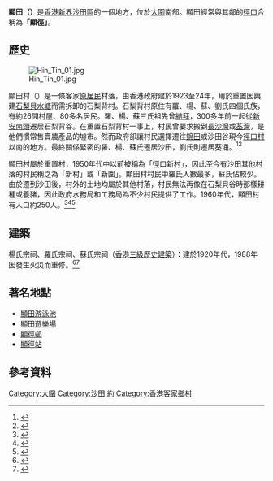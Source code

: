 '''顯田（{{Lang-en|Hin Tin}}）'''是[[香港|香港]][[新界|新界]][[沙田區|沙田區]]的一個地方，位於[[大圍|大圍]]南部。顯田經常與其鄰的[[徑口|徑口]]合稱為'''「顯徑」'''。

== 歷史 ==
[[File:Hin_Tin_01.jpg|thumb]]



顯田村（{{Lang-en|Hin Tin Tsuen}}）是一條客家[[新界原居民|原居民]]村落，由香港政府建於1923至24年，用於重置因興建[[石梨貝水塘|石梨貝水塘]]而需拆卸的石梨背村。石梨背村原住有羅、楊、蘇、劉氏四個氏族，有約26間村屋、80多名居民。羅、楊、蘇三氏祖先曾[[結拜|結拜]]，300多年前一起從[[新安縣|新安]][[南頭城|南頭]]遷居石梨背谷。在重置石梨背村一事上，村民曾要求搬到[[長沙灣|長沙灣]]或[[荃灣|荃灣]]，是他們慣常售賣農產品的墟市。然而政府卻讓村民選擇遷往[[錦田|錦田]]或沙田谷現今[[徑口|徑口村]]以南的地方。最終關係緊密的羅、楊、蘇氏遷居沙田，劉氏則遷居[[葵涌|葵涌]]。<ref>{{Cite web |title=鄉局落鄉沙田蒐村民意見-香港商报 |url=https://www.hkcd.com/content/2015-08/13/content_951170.html |website=www.hkcd.com |access-date=2022-06-20}}</ref><ref>{{Cite book|title=新界百年史|last=許舒|publisher=2016}}</ref>

顯田村屬於重置村，1950年代中以前被稱為「徑口新村」，因此至今有沙田其他村落的村民稱之為「新村」或「新圍」。顯田村村民中羅氏人數最多，蘇氏佔較少。由於遷到沙田後，村外的土地均屬於其他村落，村民無法再像在石梨貝谷時那樣耕種或養豬，因此政府水務局和工務局為不少村民提供了工作。1960年代，顯田村有人口約250人。<ref>{{Cite web |date=1962-12-14 |title=上下徑口及顯田村代表等商談鄕村衛生及微詢村民未來發展感想 |url=https://mmis.hkpl.gov.hk/coverpage/-/coverpage/view?_coverpage_WAR_mmisportalportlet_actual_q=%28%20%28%20allTermsMandatory%3A%28true%29%20OR+all_dc.title%3A%28%E9%A1%AF%E7%94%B0%29%20OR+all_dc.creator%3A%28%E9%A1%AF%E7%94%B0%29%20OR+all_dc.contributor%3A%28%E9%A1%AF%E7%94%B0%29%20OR+all_dc.subject%3A%28%E9%A1%AF%E7%94%B0%29%20OR+fulltext%3A%28%E9%A1%AF%E7%94%B0%29%20OR+all_dc.description%3A%28%E9%A1%AF%E7%94%B0%29%20%29%20%29&_coverpage_WAR_mmisportalportlet_sort_field=dc.publicationdate_bsort&_coverpage_WAR_mmisportalportlet_hsf=%E9%A1%AF%E7%94%B0&p_r_p_-1078056564_c=QF757YsWv5%2FH7zGe%2FKF%2BFCej8k8TXXJg&_coverpage_WAR_mmisportalportlet_o=1&_coverpage_WAR_mmisportalportlet_sort_order=asc |publisher=華僑日報}}</ref><ref>{{Cite web |title=顯田 - 沙田今昔 - 馬鞍山民康促進會 |url=https://mos.hk/shatin/10/22/98 |website=mos.hk |access-date=2022-06-20}}</ref><ref>{{Cite web |last=Soldier |date=2015-02-18 |title=Soldier 的世界: 沙田顯田村 |url=https://lausoldier.blogspot.com/2015/02/blog-post_18.html |website=Soldier 的世界 |access-date=2022-06-20}}</ref>

== 建築 ==
楊氏宗祠、羅氏宗祠、蘇氏宗祠（[[香港三級歷史建築列表|香港三級歷史建築]]）：建於1920年代，1988年因發生火災而重修。<ref>{{Cite web |title=Historic Building Appraisal - Yeung Ancestral Hall - No. 7 Hin Tin, Sha Tin |url=https://www.aab.gov.hk/filemanager/aab/common/historicbuilding/en/852_Appraisal_En.pdf |publisher=Antiquities Advisory Board}}</ref><ref>{{Cite web |date=2017-11-29 |title=【區區有遊情】祠堂門聯表來源 家業所在褒祖宗 |url=http://paper.wenweipo.com/2017/11/29/ED1711290018.htm |publisher=文匯報}}</ref>

==著名地點==
*[[顯田游泳池|顯田游泳池]]
*[[顯田遊樂場|顯田遊樂場]]
*[[顯徑邨|顯徑邨]]
*[[顯徑站|顯徑站]]

==參考資料==
<references/>

[[Category:大圍|Category:大圍]]
[[Category:沙田|Category:沙田]]
[[Category:沙田區鄉村|約]]
[[Category:香港客家鄉村|Category:香港客家鄉村]]